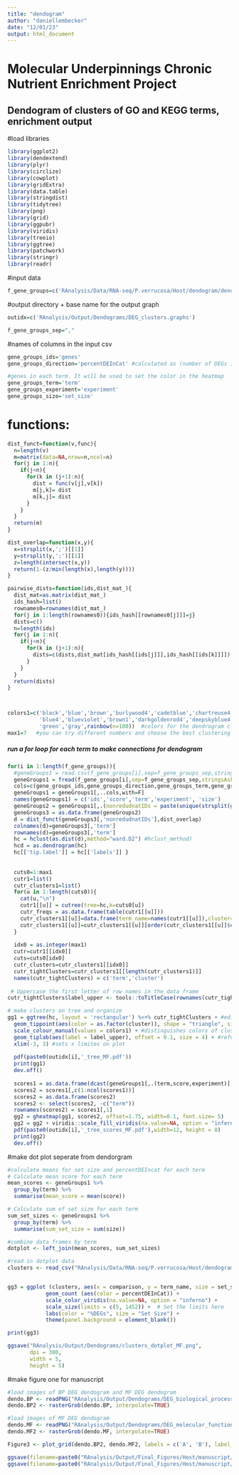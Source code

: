 ```yaml
---
title: "dendogram"
author: "daniellembecker"
date: "12/01/23"
output: html_document
---
```


# Molecular Underpinnings Chronic Nutrient Enrichment Project

## Dendogram of clusters of GO and KEGG terms, enrichment output

#load libraries
```r
library(ggplot2)
library(dendextend)
library(plyr)
library(circlize)
library(cowplot)
library(gridExtra)
library(data.table)
library(stringdist)
library(tidytree)
library(png)
library(grid)
library(ggpubr)
library(viridis)
library(treeio)
library(ggtree)
library(patchwork)
library(stringr)
library(readr)
```

#input data
```r
f_gene_groups=c('RAnalysis/Data/RNA-seq/P.verrucosa/Host/dendogram/dendogram_datasheet_DEG_MF.csv') 
```

#output directory + base name for the output graph
```r
outidx=c('RAnalysis/Output/Dendograms/DEG_clusters.graphs')

f_gene_groups_sep=","
```
 

#names of columns in the input csv
```r
gene_groups_ids='genes'
gene_groups_direction='percentDEInCat' #calculated as (number of DEGs in each GO/total number of genes in GO term)*100 _this is the percentage of differentially expressed 

#genes in each term. It will be used to set the color in the heatmap
gene_groups_term='term'
gene_groups_experiment='experiment'
gene_groups_size='set_size'


```

# functions:

```r
dist_funct=function(v,func){
  n=length(v)
  m=matrix(data=NA,nrow=n,ncol=n)
  for(j in 1:n){
    if(j<n){
      for(k in (j+1):n){
        dist = func(v[j],v[k])
        m[j,k]= dist
        m[k,j]= dist
      }
    }
  }
  return(m)
}

dist_overlap=function(x,y){
  x=strsplit(x,';')[[1]]
  y=strsplit(y,';')[[1]]
  z=length(intersect(x,y))
  return(1-(z/min(length(x),length(y))))
}

pairwise_dists=function(ids,dist_mat_){
  dist_mat=as.matrix(dist_mat_)
  ids_hash=list()
  rownames0=rownames(dist_mat_)
  for(j in 1:length(rownames0)){ids_hash[[rownames0[j]]]=j}
  dists=c()
  n=length(ids)
  for(j in 1:n){
    if(j<n){
      for(k in (j+1):n){
        dists=c(dists,dist_mat[ids_hash[[ids[j]]],ids_hash[[ids[k]]]])
      }
    }
  }
  return(dists)
}



colors1=c('black','blue','brown','burlywood4','cadetblue','chartreuse4','chocolate3','chocolate4','coral3',
          'blue4','blueviolet','brown1','darkgoldenrod4','deepskyblue4','firebrick4','darkslategrey','purple','red',
          'green','gray',rainbow(n=100))  #colors for the dendrogram clusters
max1=7   #you can try different numbers and choose the best clustering 
```


##### run a for loop for each term to make connections for dendogram
```r
for(i in 1:length(f_gene_groups)){
  #geneGroups1 = read.csv(f_gene_groups[i],sep=f_gene_groups_sep,stringsAsFactors=F)
  geneGroups1 = fread(f_gene_groups[i],sep=f_gene_groups_sep,stringsAsFactors=F)
  cols=c(gene_groups_ids,gene_groups_direction,gene_groups_term,gene_groups_experiment, gene_groups_size)
  geneGroups1 = geneGroups1[,..cols,with=F]
  names(geneGroups1) = c('ids','score','term','experiment', 'size')
  geneGroups2 = geneGroups1[,.(nonredudnatIDs = paste(unique(strsplit(gsub("\\s+","",paste(ids,collapse=';'),perl=T)[[1]],";")[[1]]),collapse=";")),by=term]
  geneGroups3 = as.data.frame(geneGroups2)
  d = dist_funct(geneGroups3[,'nonredudnatIDs'],dist_overlap)
  colnames(d)=geneGroups3[,'term']
  rownames(d)=geneGroups3[,'term']
  hc = hclust(as.dist(d),method="ward.D2") #hclust_method)
  hcd = as.dendrogram(hc)
  hc[['tip.label']] = hc[['labels']] }
  
  
  cuts0=1:max1
  cutr1=list()
  cutr_clusters1=list()
  for(u in 1:length(cuts0)){
    cat(u,"\n")
    cutr1[[u]] = cutree(tree=hc,k=cuts0[u])
    cutr_freqs = as.data.frame(table(cutr1[[u]]))
    cutr_clusters1[[u]]=data.frame(term_name=names(cutr1[[u]]),cluster=cutr1[[u]])
    cutr_clusters1[[u]]=cutr_clusters1[[u]][order(cutr_clusters1[[u]]$cluster),]
  }
  
  idx0 = as.integer(max1)
  cutr=cutr1[[idx0]]
  cuts=cuts0[idx0]
  cutr_clusters=cutr_clusters1[[idx0]]
  cutr_tightClusters=cutr_clusters1[[length(cutr_clusters1)]]
  names(cutr_tightClusters) = c('term','cluster')
  
 # Uppercase the first letter of row names in the data frame
cutr_tightClusters$label_upper <- tools::toTitleCase(rownames(cutr_tightClusters))

# make clusters on tree and organize
gg1 = ggtree(hc, layout = 'rectangular') %<+% cutr_tightClusters + #edits layout of tree
  geom_tippoint(aes(color = as.factor(cluster)), shape = "triangle", size = 2) + #adds triangles and adjusts size
  scale_colour_manual(values = colors1) + #distinguishes colors of clusters with data
  geom_tiplab(aes(label = label_upper), offset = 0.1, size = 4) + #references the label_upper column to name tree nodes
  xlim(-3, 3) #sets x limites on plot
  
  pdf(paste0(outidx[i],'_tree_MF.pdf'))
  print(gg1)
  dev.off()
  
  scores1 = as.data.frame(dcast(geneGroups1[,.(term,score,experiment)], term ~ experiment,value.var='score',mean),stringsAsFactors=F)
  scores2 = scores1[,c(1:ncol(scores1))]
  scores2 = as.data.frame(scores2)
  scores2 <- select(scores2, -c("term"))
  rownames(scores2) = scores1[,1]
  gg2 = gheatmap(gg1, scores2, offset=1.75, width=0.1, font.size= 5) 
  gg2 = gg2 + viridis::scale_fill_viridis(na.value=NA, option = "inferno")
  pdf(paste0(outidx[i],'_tree_scores_MF.pdf'),width=12, height = 8)
  print(gg2)
  dev.off() 


```



#make dot plot seperate from dendorgram
```r
#calculate means for set size and percentDEIncat for each term
# Calculate mean score for each term
mean_scores <- geneGroups1 %>%
  group_by(term) %>%
  summarise(mean_score = mean(score))

# Calculate sum of set size for each term
sum_set_sizes <- geneGroups1 %>%
  group_by(term) %>%
  summarise(sum_set_size = sum(size))

#combine data frames by term
dotplot <- left_join(mean_scores, sum_set_sizes)

#read in dotplot data
clusters <- read_csv("RAnalysis/Data/RNA-seq/P.verrucosa/Host/dendogram/DEG_dotplot_MF.csv", col_names = TRUE)


gg3 = ggplot (clusters, aes(x = comparison, y = term_name, size = set_size)) + 
            geom_count (aes(color = percentDEInCat)) + 
            scale_color_viridis(na.value=NA, option = "inferno") +
            scale_size(limits = c(5, 1452)) +  # Set the limits here
            labs(color = "%DEGs", size = "Set Size") +
            theme(panel.background = element_blank())

print(gg3)

ggsave("RAnalysis/Output/Dendograms/clusters_dotplot_MF.png",
       dpi = 300, 
       width = 5,
       height = 5)

```


#make figure one for manuscript
```r

#load images of BP DEG dendogram and MF DEG dendogram
dendo.BP <- readPNG("RAnalysis/Output/Dendograms/DEG_biological_processes.png")
dendo.BP2 <- rasterGrob(dendo.BP, interpolate=TRUE)

#load images of MF DEG dendogram
dendo.MF <- readPNG("RAnalysis/Output/Dendograms/DEG_molecular_functions.png")
dendo.MF2 <- rasterGrob(dendo.MF, interpolate=TRUE)

Figure3 <- plot_grid(dendo.BP2, dendo.MF2, labels = c('A', 'B'), label_size = 14)

ggsave(filename=paste0("RAnalysis/Output/Final_Figures/Host/manuscript/dendogram_DEG.png"), plot=Figure3, dpi=300,width=12, height=5, units="in", limitsize = FALSE)
ggsave(filename=paste0("RAnalysis/Output/Final_Figures/Host/manuscript/dendogram_DEG.pdf"), plot=Figure3, dpi=300, width=12, height=5, units="in", limitsize = FALSE)

```







